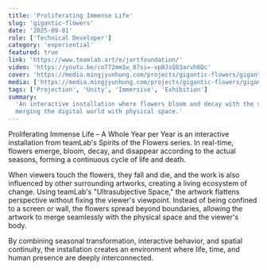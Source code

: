 ```yaml
---
title: 'Proliferating Immense Life'
slug: 'gigantic-flowers'
date: '2025-09-01'
role: ['Technical Developer']
category: 'experiential'
featured: true
link: 'https://www.teamlab.art/e/jartfoundation/'
video: 'https://youtu.be/co772mm1w_8?si=-vpBJsQ83arvh6Qc'
cover: 'https://media.mingjyunhung.com/projects/gigantic-flowers/gigantic-flowers_reel-1080p.mp4'
media: ['https://media.mingjyunhung.com/projects/gigantic-flowers/gigantic-flowers_reel-1080p.mp4']
tags: ['Projection', 'Unity', 'Immersive', 'Exhibition']
summary:
  'An interactive installation where flowers bloom and decay with the seasons, reacting to touch and
  merging the digital world with physical space.'
---
```


Proliferating Immense Life – A Whole Year per Year is an interactive installation from teamLab's
Spirits of the Flowers series. In real-time, flowers emerge, bloom, decay, and disappear according
to the actual seasons, forming a continuous cycle of life and death.

When viewers touch the flowers, they fall and die, and the work is also influenced by other
surrounding artworks, creating a living ecosystem of change. Using teamLab's "Ultrasubjective
Space," the artwork flattens perspective without fixing the viewer's viewpoint. Instead of being
confined to a screen or wall, the flowers spread beyond boundaries, allowing the artwork to merge
seamlessly with the physical space and the viewer's body.

By combining seasonal transformation, interactive behavior, and spatial continuity, the installation
creates an environment where life, time, and human presence are deeply interconnected.
